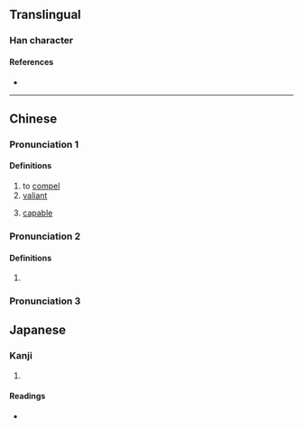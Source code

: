 {{character info/new}}
==Translingual==

===Han character===
{{Han char|rn=19|rad=力|as=11|sn=13|four=|canj=NIKS|ids=⿱強力}}

====References====
* {{Han ref|kx=0149.080|dkj=02425|dj=0337.010|hdz=10379.100|uh=52E5|ud=21221}}

----
==Chinese==
{{zh-forms}}

===Pronunciation 1===
{{zh-pron
|m=qiǎng
|m-s=
|c=
|c-t=
|g=
|h=pfs=
|j=
|md=
|mn=khiàng
|mn-t=
|w=
|x=
|mc=y
|oc=y
|cat=v,a
}}

====Definitions====
{{zh-hanzi}}

# to [[compel]]
# [[valiant]]
# {{lb|zh|Min Nan|sometimes|disapproving}} [[capable]]
===Pronunciation 2===
{{zh-pron
|m=jiǎng
|cat=a
}}

====Definitions====
{{zh-hanzi}}

# {{zh-only|㔝勥}}
===Pronunciation 3===
{{zh-see|强|v|[[stubborn]]}}

==Japanese==

===Kanji===
{{ja-kanji|grade=|rs=力11}}

# {{defn|lang=ja|sort=力11}}

====Readings====
* {{ja-readings|on=[[きょう]] (kyō), [[ごう]] (gō)|kun=[[せまる]] (semaru), [[つとめる]] (tsutomeru)}}